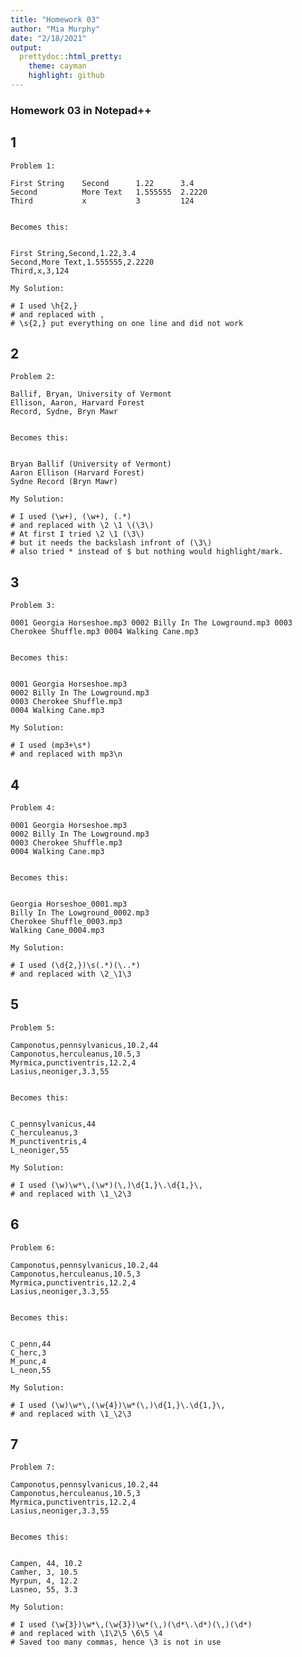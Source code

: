 ```yaml
---
title: "Homework 03"
author: "Mia Murphy"
date: "2/18/2021"
output:
  prettydoc::html_pretty:
    theme: cayman
    highlight: github
---
```

### Homework 03 in Notepad++

## 1
```
Problem 1:

First String    Second      1.22      3.4
Second          More Text   1.555555  2.2220
Third           x           3         124


Becomes this:


First String,Second,1.22,3.4
Second,More Text,1.555555,2.2220
Third,x,3,124
```

```
My Solution:

# I used \h{2,}
# and replaced with ,
# \s{2,} put everything on one line and did not work
```

## 2
```
Problem 2:

Ballif, Bryan, University of Vermont
Ellison, Aaron, Harvard Forest
Record, Sydne, Bryn Mawr


Becomes this:


Bryan Ballif (University of Vermont)
Aaron Ellison (Harvard Forest)
Sydne Record (Bryn Mawr)
```

```
My Solution:

# I used (\w+), (\w+), (.*)
# and replaced with \2 \1 \(\3\)
# At first I tried \2 \1 (\3\)
# but it needs the backslash infront of (\3\)
# also tried * instead of $ but nothing would highlight/mark.
```

## 3
```
Problem 3:

0001 Georgia Horseshoe.mp3 0002 Billy In The Lowground.mp3 0003 Cherokee Shuffle.mp3 0004 Walking Cane.mp3


Becomes this:


0001 Georgia Horseshoe.mp3
0002 Billy In The Lowground.mp3
0003 Cherokee Shuffle.mp3
0004 Walking Cane.mp3
```

```
My Solution:

# I used (mp3+\s*)
# and replaced with mp3\n
```

## 4
```
Problem 4:

0001 Georgia Horseshoe.mp3
0002 Billy In The Lowground.mp3
0003 Cherokee Shuffle.mp3
0004 Walking Cane.mp3


Becomes this:


Georgia Horseshoe_0001.mp3
Billy In The Lowground_0002.mp3
Cherokee Shuffle_0003.mp3
Walking Cane_0004.mp3
```

```
My Solution:

# I used (\d{2,})\s(.*)(\..*)
# and replaced with \2_\1\3
```

## 5
```
Problem 5:

Camponotus,pennsylvanicus,10.2,44
Camponotus,herculeanus,10.5,3
Myrmica,punctiventris,12.2,4
Lasius,neoniger,3.3,55


Becomes this:


C_pennsylvanicus,44
C_herculeanus,3
M_punctiventris,4
L_neoniger,55
```

```
My Solution:

# I used (\w)\w*\,(\w*)(\,)\d{1,}\.\d{1,}\,
# and replaced with \1_\2\3
```
## 6
```
Problem 6:

Camponotus,pennsylvanicus,10.2,44
Camponotus,herculeanus,10.5,3
Myrmica,punctiventris,12.2,4
Lasius,neoniger,3.3,55


Becomes this:


C_penn,44
C_herc,3
M_punc,4
L_neon,55
```

```
My Solution:

# I used (\w)\w*\,(\w{4})\w*(\,)\d{1,}\.\d{1,}\,
# and replaced with \1_\2\3
```
## 7
```
Problem 7:

Camponotus,pennsylvanicus,10.2,44
Camponotus,herculeanus,10.5,3
Myrmica,punctiventris,12.2,4
Lasius,neoniger,3.3,55


Becomes this:


Campen, 44, 10.2
Camher, 3, 10.5
Myrpun, 4, 12.2
Lasneo, 55, 3.3
```

```
My Solution:

# I used (\w{3})\w*\,(\w{3})\w*(\,)(\d*\.\d*)(\,)(\d*)
# and replaced with \1\2\5 \6\5 \4
# Saved too many commas, hence \3 is not in use
```
